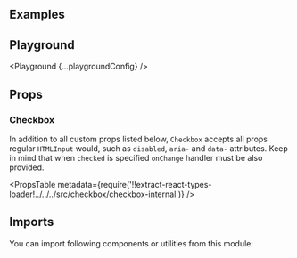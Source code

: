 


<Layout title="Checkbox" description="🚧 This page is under construction">

## Examples

<Example title="Basic usage" path="checkbox/basic-usage">
  <BasicUsage />
</Example>

<Example title="No label" path="checkbox/no-label">
  <NoLabel />
</Example>

<Example title="States" path="checkbox/states">
  <States />
</Example>

<Example title="Indeterminate" path="checkbox/indeterminate">
  <Indeterminate />
</Example>

<Example title="Inverted" path="checkbox/inverted" darkPreview>
  <Inverted />
</Example>

## Playground

<Playground {...playgroundConfig} />

## Props

### Checkbox

In addition to all custom props listed below, `Checkbox` accepts all props regular `HTMLInput` would, such as `disabled`, `aria-` and `data-` attributes. Keep in mind that when `checked` is specified `onChange` handler must be also provided.

<PropsTable
  metadata={require('!!extract-react-types-loader!../../../src/checkbox/checkbox-internal')}
/>

## Imports

You can import following components or utilities from this module:

<Imports module={CheckboxExports} path="@datacamp/waffles/checkbox" />

</Layout>
